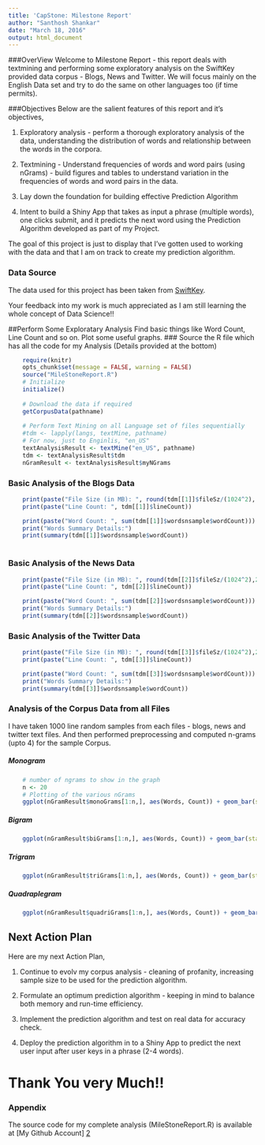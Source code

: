 ```yaml
---
title: 'CapStone: Milestone Report'
author: "Santhosh Shankar"
date: "March 18, 2016"
output: html_document
---
```

###OverView
Welcome to Milestone Report - this report deals with textmining and performing some exploratory analysis on the SwiftKey provided data corpus - Blogs, News and Twitter. We will focus mainly on the English Data set and try to do the same on other languages too (if time permits). 

###Objectives
Below are the salient features of this report and it's objectives, 

1. Exploratory analysis - perform a thorough exploratory analysis of the data, understanding the distribution of words and relationship between the words in the corpora.

2. Textmining - Understand frequencies of words and word pairs (using nGrams) - build figures and tables to understand variation in the frequencies of words and word pairs in the data.

3. Lay down the foundation for building effective Prediction Algorithm

4. Intent to build a Shiny App that takes as input a phrase (multiple words), one clicks submit, and it predicts the next word using the Prediction Algorithm developed as part of my Project.


The goal of this project is just to display that I've gotten used to working with the data and that I am on track to create my prediction algorithm. 

### Data Source
The data used for this project has been taken from [SwiftKey][1].

Your feedback into my work is much appreciated as I am still learning the whole concept of Data Science!!

##Perform Some Exploratary Analysis
Find basic things like Word Count, Line Count and so on. Plot some useful graphs.
### Source the R file which has all the code for my Analysis (Details provided at the bottom)
```r
    require(knitr)
    opts_chunk$set(message = FALSE, warning = FALSE)
    source("MileStoneReport.R")
    # Initialize
    initialize()
    
    # Download the data if required
    getCorpusData(pathname)
    
    # Perform Text Mining on all Language set of files sequentially
    #tdm <- lapply(langs, textMine, pathname)
    # For now, just to Enginlis, "en_US"
    textAnalysisResult <- textMine("en_US", pathname)
    tdm <- textAnalysisResult$tdm
    nGramResult <- textAnalysisResult$myNGrams
```


### Basic Analysis of the Blogs Data
```r
    print(paste("File Size (in MB): ", round(tdm[[1]]$fileSz/(1024^2), 2)))
    print(paste("Line Count: ", tdm[[1]]$lineCount))

    print(paste("Word Count: ", sum(tdm[[1]]$wordsnsample$wordCount)))
    print("Words Summary Details:")
    print(summary(tdm[[1]]$wordsnsample$wordCount))
    
```

### Basic Analysis of the News Data
```r
    print(paste("File Size (in MB): ", round(tdm[[2]]$fileSz/(1024^2),2)))
    print(paste("Line Count: ", tdm[[2]]$lineCount))

    print(paste("Word Count: ", sum(tdm[[2]]$wordsnsample$wordCount)))
    print("Words Summary Details:")
    print(summary(tdm[[2]]$wordsnsample$wordCount))
```

### Basic Analysis of the Twitter Data
```r
    print(paste("File Size (in MB): ", round(tdm[[3]]$fileSz/(1024^2),2)))
    print(paste("Line Count: ", tdm[[3]]$lineCount))

    print(paste("Word Count: ", sum(tdm[[3]]$wordsnsample$wordCount)))
    print("Words Summary Details:")
    print(summary(tdm[[3]]$wordsnsample$wordCount))
```


### Analysis of the Corpus Data from all Files
I have taken 1000 line random samples from each files - blogs, news and twitter text files. And then performed preprocessing and computed n-grams (upto 4) for the sample Corpus.

##### Monogram
```r
    # number of ngrams to show in the graph
    n <- 20
    # Plotting of the various nGrams    
    ggplot(nGramResult$monoGrams[1:n,], aes(Words, Count)) + geom_bar(stat = "identity") + coord_flip()
```

##### Bigram
```r
    ggplot(nGramResult$biGrams[1:n,], aes(Words, Count)) + geom_bar(stat = "identity") + coord_flip()
```

##### Trigram
```r
    ggplot(nGramResult$triGrams[1:n,], aes(Words, Count)) + geom_bar(stat = "identity") + coord_flip()
```

##### Quadraplegram
```r
    ggplot(nGramResult$quadriGrams[1:n,], aes(Words, Count)) + geom_bar(stat = "identity") + coord_flip()
```    


## Next Action Plan
Here are my next Action Plan,

1. Continue to evolv my corpus analysis - cleaning of profanity, increasing sample size to be used for the prediction algorithm.

2. Formulate an optimum prediction algorithm - keeping in mind to balance both memory and run-time efficiency.

3. Implement the prediction algorithm and test on real data for accuracy check.

4. Deploy the prediction algorithm in to a Shiny App to predict the next user input after user keys in a phrase (2-4 words).

# Thank You very Much!!

### Appendix
The source code for my complete analysis (MileStoneReport.R) is available at [My Github Account] [2] 


[1]: https://d396qusza40orc.cloudfront.net/dsscapstone/dataset/Coursera-SwiftKey.zip "SwiftKey"
[2]: https://github.com/HIRIYURS/CapStoneProject/blob/master/MileStoneReport.R "My Github Account"